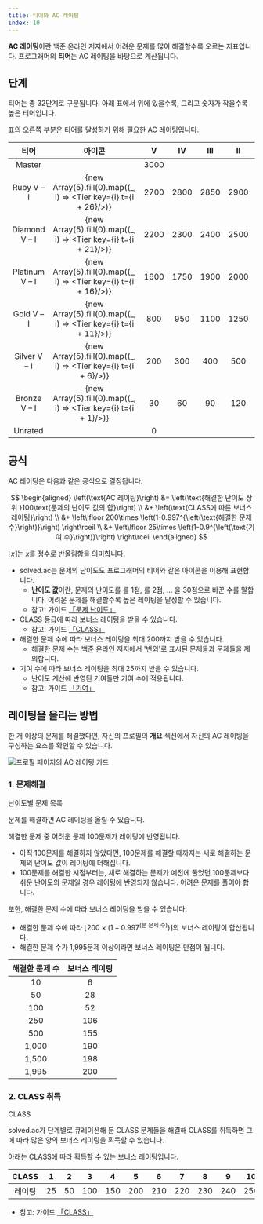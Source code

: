 ```yaml
---
title: 티어와 AC 레이팅
index: 10
---
```


**AC 레이팅**이란 백준 온라인 저지에서 어려운 문제를 많이 해결할수록 오르는 지표입니다. 프로그래머의 **티어**는 AC 레이팅을 바탕으로 계산됩니다.

## 단계

티어는 총 32단계로 구분됩니다. 아래 표에서 위에 있을수록, 그리고 숫자가 작을수록 높은 티어입니다.

표의 오른쪽 부분은 티어를 달성하기 위해 필요한 AC 레이팅입니다.

| 티어 | 아이콘 | V | IV | III | II | I |
|:---:|:---:|:---:|:---:|:---:|:---:|:---:|
| <Master>Master</Master>| <Tier t={31}/> | 3000 |
| <Ruby>Ruby</Ruby> V &ndash; I | {new Array(5).fill(0).map((_, i) => <Tier key={i} t={i + 26}/>)} | 2700 | 2800 | 2850 | 2900 | 2950 |
| <Diamond>Diamond</Diamond> V &ndash; I | {new Array(5).fill(0).map((_, i) => <Tier key={i} t={i + 21}/>)} | 2200 | 2300 | 2400 | 2500 | 2600 |
| <Platinum>Platinum</Platinum> V &ndash; I | {new Array(5).fill(0).map((_, i) => <Tier key={i} t={i + 16}/>)} | 1600 | 1750 | 1900 | 2000 | 2100 |
| <Gold>Gold</Gold> V &ndash; I | {new Array(5).fill(0).map((_, i) => <Tier key={i} t={i + 11}/>)} | 800 | 950 | 1100 | 1250 | 1400 |
| <Silver>Silver</Silver> V &ndash; I | {new Array(5).fill(0).map((_, i) => <Tier key={i} t={i + 6}/>)} | 200 | 300 | 400 | 500 | 650 |
| <Bronze>Bronze</Bronze> V &ndash; I | {new Array(5).fill(0).map((_, i) => <Tier key={i} t={i + 1}/>)} | 30 | 60 | 90 | 120 | 150 |
| <Unrated>Unrated</Unrated>| <Tier t={0}/> | 0 | | | | |

## 공식

AC 레이팅은 다음과 같은 공식으로 결정됩니다.

$$
\begin{aligned}
\left(\text{AC 레이팅}\right) &= \left(\text{해결한 난이도 상위 }100\text{문제의 난이도 값의 합}\right) \\
&+  \left(\text{CLASS에 따른 보너스 레이팅}\right) \\
&+  \left\lfloor 200\times \left(1-0.997^{\left(\text{해결한 문제 수}\right)}\right) \right\rceil \\ 
&+  \left\lfloor 25\times \left(1-0.9^{\left(\text{기여 수}\right)}\right) \right\rceil
\end{aligned}
$$

$\left\lfloor x \right\rceil$는 $x$를 정수로 반올림함을 의미합니다.

- solved.ac는 문제의 난이도도 프로그래머의 티어와 같은 아이콘을 이용해 표현합니다.
    - **난이도 값**이란, 문제의 난이도를 <Tier t={1} />를 1점, <Tier t={2} />를 2점, &hellip; <Tier t={30} />을 30점으로 바꾼 수를 말합니다. 어려운 문제를 해결할수록 높은 레이팅을 달성할 수 있습니다.
    - 참고: 가이드 [「문제 난이도」](/ko/problem/level)
- CLASS 등급에 따라 보너스 레이팅을 받을 수 있습니다.
    - 참고: 가이드 [「CLASS」](/ko/stats/class)
- 해결한 문제 수에 따라 보너스 레이팅을 최대 200까지 받을 수 있습니다.
    - 해결한 문제 수는 백준 온라인 저지에서 '번외'로 표시된 문제들과 <Tier t={0} locked /> 문제들을 제외합니다.
- 기여 수에 따라 보너스 레이팅을 최대 25까지 받을 수 있습니다.
    - 난이도 계산에 반영된 기여들만 기여 수에 적용됩니다.
    - 참고: 가이드 [「기여」](/ko/contribution/general)

## 레이팅을 올리는 방법

한 개 이상의 문제를 해결했다면, 자신의 프로필의 **개요** 섹션에서 자신의 AC 레이팅을 구성하는 요소를 확인할 수 있습니다.

![프로필 페이지의 AC 레이팅 카드](/stats/ac-rating-card-ko.png)

### 1. 문제해결

<ExternalLink href="https://solved.ac/problems/level">
  난이도별 문제 목록
</ExternalLink>

문제를 해결하면 AC 레이팅을 올릴 수 있습니다.

해결한 문제 중 어려운 문제 100문제가 레이팅에 반영됩니다.

- 아직 100문제를 해결하지 않았다면, 100문제를 해결할 때까지는 새로 해결하는 문제의 난이도 값이 레이팅에 더해집니다.
- 100문제를 해결한 시점부터는, 새로 해결하는 문제가 예전에 풀었던 100문제보다 쉬운 난이도의 문제일 경우 레이팅에 반영되지 않습니다. 어려운 문제를 풀어야 합니다.

또한, 해결한 문제 수에 따라 보너스 레이팅을 받을 수 있습니다.

- 해결한 문제 수에 따라 $\left\lfloor 200\times \left(1-0.997^{\left(\text{푼 문제 수}\right)}\right) \right\rceil$의 보너스 레이팅이 합산됩니다.
- 해결한 문제 수가 1,995문제 이상이라면 보너스 레이팅은 만점이 됩니다.

| 해결한 문제 수 | 보너스 레이팅 |
|:---:|:---:|
| 10 | 6 |
| 50 | 28 |
| 100 | 52 | 
| 250 | 106 | 
| 500 | 155 |
| 1,000 | 190 |
| 1,500 | 198 |
| 1,995 | 200 |

### 2. CLASS 취득

<ExternalLink href="https://solved.ac/class">
  CLASS
</ExternalLink>

solved.ac가 단계별로 큐레이션해 둔 CLASS 문제들을 해결해 CLASS를 취득하면 그에 따라 많은 양의 보너스 레이팅을 획득할 수 있습니다.

아래는 CLASS에 따라 획득할 수 있는 보너스 레이팅입니다.

| CLASS | 1 | 2 | 3 | 4 | 5 | 6 | 7 | 8 | 9 | 10 |
|:---:|:---:|:---:|:---:|:---:|:---:|:---:|:---:|:---:|:---:|:---:|
| 레이팅 | 25 | 50 | 100 | 150 | 200 | 210 | 220 | 230 | 240 | 250 |

- 참고: 가이드 [「CLASS」](/ko/stats/class)

